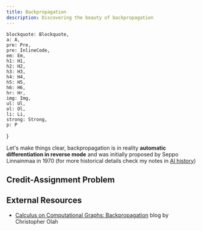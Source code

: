 ```yaml
---
title: Backpropagation
description: Discovering the beauty of backpropagation
---
```


    blockquote: Blockquote,
    a: A,
    pre: Pre,
    pre: InlineCode,
    em: Em,
    h1: H1,
    h2: H2,
    h3: H3,
    h4: H4,
    h5: H5,
    h6: H6,
    hr: Hr,
    img: Img,
    ul: Ul,
    ol: Ol,
    li: Li,
    strong: Strong,
    p: P
}

Let's make things clear, backpropagation is in reality **automatic differentiation in reverse mode** and was initially proposed by Seppo Linnainmaa in 1970 (for more historical details check my notes in [AI history](ai-history))


## Credit-Assignment Problem


## External Resources

- [Calculus on Computational Graphs: Backpropagation](https://colah.github.io/posts/2015-08-Backprop/) blog by Christopher Olah
